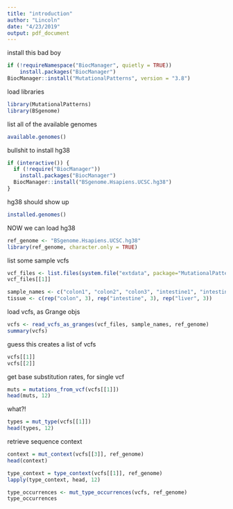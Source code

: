 ```yaml
---
title: "introduction"
author: "Lincoln"
date: "4/23/2019"
output: pdf_document
---
```


install this bad boy
```r
if (!requireNamespace("BiocManager", quietly = TRUE))
    install.packages("BiocManager")
BiocManager::install("MutationalPatterns", version = "3.8")
```

load libraries
```r
library(MutationalPatterns)
library(BSgenome)
```

list all of the available genomes
```r
available.genomes()
```

bullshit to install hg38
```r
if (interactive()) {
  if (!require("BiocManager"))
    install.packages("BiocManager")
  BiocManager::install("BSgenome.Hsapiens.UCSC.hg38")
}
```

hg38 should show up
```r
installed.genomes()
```

NOW we can load hg38
```r
ref_genome <- "BSgenome.Hsapiens.UCSC.hg38"
library(ref_genome, character.only = TRUE)
```

list some sample vcfs
```r
vcf_files <- list.files(system.file("extdata", package="MutationalPatterns"), pattern = ".vcf", full.names = TRUE)
vcf_files[[1]]
```

```r
sample_names <- c("colon1", "colon2", "colon3", "intestine1", "intestine2", "intestine3", "liver1", "liver2", "liver3")
tissue <- c(rep("colon", 3), rep("intestine", 3), rep("liver", 3))
```

load vcfs, as Grange objs
```r
vcfs <- read_vcfs_as_granges(vcf_files, sample_names, ref_genome)
summary(vcfs)
```

guess this creates a list of vcfs
```r
vcfs[[1]]
vcfs[[2]]
```

get base substitution rates, for single vcf 
```r
muts = mutations_from_vcf(vcfs[[1]])
head(muts, 12)
```

what?!
```r
types = mut_type(vcfs[[1]])
head(types, 12)
```

retrieve sequence context
```r
context = mut_context(vcfs[[3]], ref_genome)
head(context)
```

```r
type_context = type_context(vcfs[[1]], ref_genome)
lapply(type_context, head, 12)
```

```r
type_occurrences <- mut_type_occurrences(vcfs, ref_genome)
type_occurrences
```

